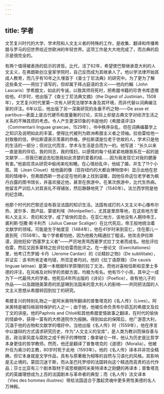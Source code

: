 ```yaml
---
---
---
```

title: 学者
---




文艺复兴时代的大学、学术院和人文主义者的特殊的工作，是收集、翻译和传播希腊与罗马的旧世界给近世欧洲的年轻世界。这项工作是大大地完成了，而古典的启示是很完全的。

有两个值得被表扬的启示的贤哲。比代，活了62年，希望使巴黎继承意大利的人文主义，在弗朗斯创立皇家学院时，自己反而成为其继承人了。他以学法律开始其成人教育，而几乎有10年之久埋首于《查士丁尼法典》的研究中。为了更为了解这些条文——用拉丁语写的，但却属于拜占庭语的含义——他向约翰（John Lascaris）学希腊文，如此的专诚，以致其师将死时，把希腊书籍的珍贵书库遗赠给他。41岁时，他出版了《查士丁尼法典文摘》（the Digest of Justinian，1508年），文艺复兴时代里第一次有人研究法理学本身及其环境，而非代替以词典编注家的评注。6年以后，他出版了另一深奥研究的永垂不朽之物——De asse et partibus—表面上是古代硬币和度量衡的讨论，实际上却是古典文学对经济生活之关系的不殚其烦的考虑。令人产生更深印象的书是他的《希腊语评注》（Commentarii linguae graecae，1529年），书中秩序杂乱，但在词典编纂学上之知识及说明如此的丰富，使得比代被列为欧洲希腊主义者之领袖。拉伯雷给他一封致敬的信，伊拉斯谟表示羡慕的恭维。伊拉斯谟是位老于世故的人，学术只是他的生活的一部分；但对比代而言，学术与生活是合而为一的。他写道：“长久以来一直是我的伴侣，我的同志，我的情妇，以感情的每个结紧紧地跟我系在一起的是文献学……但我已被迫去松弛我如此贪婪的爱着的结……因为我发现它对我的健康有害。”他哀叹须从研究中偷闲来吃和睡。在心情纷乱中，他结了婚，并生了11个小孩。简（Jean Clouet）给他画的像（现存纽约的大都会博物馆中）显示出他在悲观的情绪中，但弗朗西斯一世必定在他的身上找到温暖，因他任命这位老学者为枫丹白露的图书馆长，并喜欢接近他，甚至在旅游中。在某次旅游中，比代生热病。他留言严训后人对其丧礼不得铺张，然后静静地死了（1540年）。法兰西学院是他的纪念碑。

他那个时代的巴黎还没有吞没法国的知识生活。法国有成打的人文主义中心像布尔热、波尔多、图卢兹、蒙彼利埃（Montpellier），尤其是里昂等地，在这些地方爱和人文主义、贵妇和文学，成了愉快的混合。在亚仁地方，该地没有人期待帝王，裘利斯·恺撒·斯卡利杰（Julius Caesar Scaliger）在比代死后，帝王般地统治着文献学的领域。可能是生于帕度亚（1484年），他在41岁时来到亚仁，住在那儿一直到死（1558年）。每个学者都怕他，因为他极为精通拉丁粗话。他攻击伊拉斯谟，因他贬抑“西塞罗主义者”——严厉地责骂西塞罗式拉丁文者而成名。他批评拉伯雷，然后又因多莱特之批评拉伯雷而批评之。在一册论文（Exercitationes）里，他考订杰罗姆·卡丹（Jerome Cardan）的《论精妙之物》（De subtilitate），并证实：该书所肯定者均错，所否定者均对。他的《拉丁语原理》（De causis linguae latinae）是第一本根据科学原理的拉丁文法，而他对喜帕恰斯和亚里士多德的评注，在风格及对科学的贡献方面，均极为有名。他有15个小孩，其中之一成为下一代最伟大的学者。他死后4年所出版的《诗论》（Poefice），收有他儿子的作品——以及跟随美第奇的凯瑟琳到法国来的意大利人的影响——共同把法国的人文主义思想从希腊转回到拉丁的研究。

希腊复兴的特别礼物之一是阿米奥特所翻译的普鲁塔克的《名人传》（Lives）。阿米奥特是被玛格丽特保护的人之一；由于她，他被任命负责布尔茹瓦的希腊文及拉丁文的讲座。他的Paphnis and Chloë和其他希腊爱情故事之翻译，在时代的愉快的怪癖中，获得一富有的大修道院作为报酬。得到如此的保障后，他广游意大利，沉湎于他的古物和文献学的嗜好中。当他出版《名人传》时（1559年），他在序言中以雄辩的方式请求研究历史，作为“人文主义的宝库”，是人类为教训而保存善与恶，政治家风度与腐败之成千例子的博物馆；像拿破仑一样，他认为历史是比哲学本身更佳的哲学教师。然而，他还是翻译了普鲁塔克的《道德》（Moralia）。他被升任为奥沙的主教，80岁时死于此地（1593年）。他的《名人传》译本并非完全精确，但它本身就是文学作品，具有与原著极为相等的自然与习语化的风格。其影响是无止境的。蒙田沉迷于斯，而从圣巴托罗缪的法国转向这个精选而高贵的古代作品；莎士比亚有三个剧本取材于诺思根据阿米奥特译本之刚健的再译本；普鲁塔克式的英雄理想成为上百的法国剧本与革命者的典型；而《名人传》法文译本（Vies des hommes illustres）带给法国适合于激起灵魂中更多男性美德的名人万神殿。